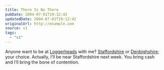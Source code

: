 ```yaml
---
title: There Is No There
pubDate: 2004-07-01T19:12:42
updatedDate: 2004-07-01T19:12:42
originalUrl: http://example.com
source: v1
tags:
  - "v1"
---
```


Anyone want to be at [Loggerheads][1] with me? [Staffordshire][2] or [Denbighshire][3]; your choice. Actually, I&#8217;ll be near Staffordshire next week. You bring cash and I&#8217;ll bring the bone of contention.

[1]: http://www.randomhouse.com/wotd/index.pperl?date=19990518 "The Mavens' Word of the Day: loggerheads, at"
[2]: http://www.streetmap.co.uk/streetmap.dll?G2M?X=373500&Y=336500&A=Y&Z=3 "Streetmap.co.uk: Loggerheads in Staffordshire"
[3]: http://www.streetmap.co.uk/streetmap.dll?G2M?X=318500&Y=362500&A=Y&Z=3 "Streetmap.co.uk: Loggerheads in Denbighshire"
